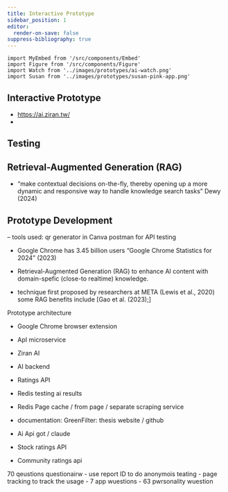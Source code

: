 ```yaml
---
title: Interactive Prototype
sidebar_position: 1
editor:
  render-on-save: false
suppress-bibliography: true
---
```





````mdx-code-block
import MyEmbed from '/src/components/Embed'
import Figure from '/src/components/Figure'
import Watch from '../images/prototypes/ai-watch.png'
import Susan from '../images/prototypes/susan-pink-app.png'
````

## Interactive Prototype

-   https://ai.ziran.tw/
-   

## Testing

## Retrieval-Augmented Generation (RAG)

-   “make contextual decisions on-the-fly, thereby opening up a more
    dynamic and responsive way to handle knowledge search tasks” Dewy
    (2024)

## Prototype Development

– tools used: qr generator in Canva postman for API testing

-   Google Chrome has 3.45 billion users “Google Chrome Statistics for
    2024” (2023)

-   Retrieval-Augmented Generation (RAG) to enhance AI content with
    domain-spefic (close-to realtime) knowledge.

-   technique first proposed by researchers at META (Lewis et al., 2020)
    some RAG benefits include \[Gao et al. (2023);\]

Prototype architecture

-   Google Chrome browser extension

-   ApI microservice

-   Ziran AI

-   AI backend

-   Ratings API

-   Redis testing ai results

-   Redis Page cache / from page / separate scraping service

-   documentation: GreenFilter: thesis website / github

-   Ai Api got / claude

-   Stock ratings API

-   Community ratings api

70 qeustions questionairw - use report ID to do anonymois teating - page
tracking to track the usage - 7 app wuestions - 63 pwrsonality wuestion
